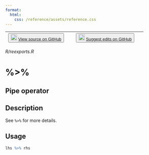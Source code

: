 ```yaml
---
format:
  html:
    css: /reference/assets/reference.css
---
```


| <button class="button"> ![](/reference/assets/GitHub-Mark-32px.png){width="20"} [View source on GitHub](https://github.com/rstudio/tfhub//blob/main/R/reexports.R) </button> | <button class="button"> ![](/reference/assets/GitHub-Mark-32px.png){width="20"} [Suggest edits on GitHub](https://github.com/rstudio/tfhub//edit/main/R/reexports.R) </button> |
|:------------------------------:|:--------------------------------------:|

*R/reexports.R*

# %>%

## Pipe operator

## Description
See `%>%` for more details. 


## Usage
```r
lhs %>% rhs 
```








